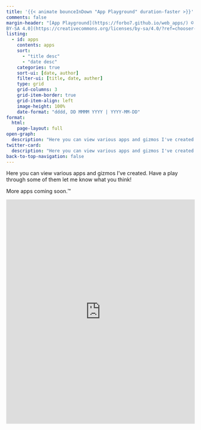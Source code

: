 ```yaml
---
title: '{{< animate bounceInDown "App Playground" duration-faster >}}'
comments: false
margin-header: "[App Playground](https://forbo7.github.io/web_apps/) © 2024 by [Salman Naqvi](https://forbo7.github.io/about.html) is licensed under [CC
BY-SA 4.0](https://creativecommons.org/licenses/by-sa/4.0/?ref=chooser-v1)"
listing:
  - id: apps
    contents: apps
    sort:
      - "title desc"
      - "date desc"
    categories: true
    sort-ui: [date, author]
    filter-ui: [title, date, auther]
    type: grid
    grid-columns: 3
    grid-item-border: true
    grid-item-align: left
    image-height: 100%
    date-format: "dddd, DD MMMM YYYY | YYYY-MM-DD"
format:
  html:
    page-layout: full
open-graph:
  description: "Here you can view various apps and gizmos I've created. Have a play through some of them let me know what you think!"
twitter-card:
  description: "Here you can view various apps and gizmos I've created. Have a play through some of them let me know what you think!"
back-to-top-navigation: false
---
```


:::{.animate__animated .animate__bounceInUp .animate__duration-faster}

Here you can view various apps and gizmos I've created. Have a play through some of them let me know what you think!

More apps coming soon.™

:::

:::{#apps .animate__animated .animate__bounceInUp .animate__duration-faster}
:::


:::{.animate__animated .animate__bounceInUp .animate__duration-faster .animate__delay-1s}
<iframe src="https://docs.google.com/forms/d/e/1FAIpQLSetO4I9TtneTiZXNidTYHcAyqrVUeZzKAq00it7RbHMBGJ53g/viewform?embedded=true" width="100%" height="600vh" frameborder="0" marginheight="0" marginwidth="0">Loading…</iframe>

<br></br>
:::


